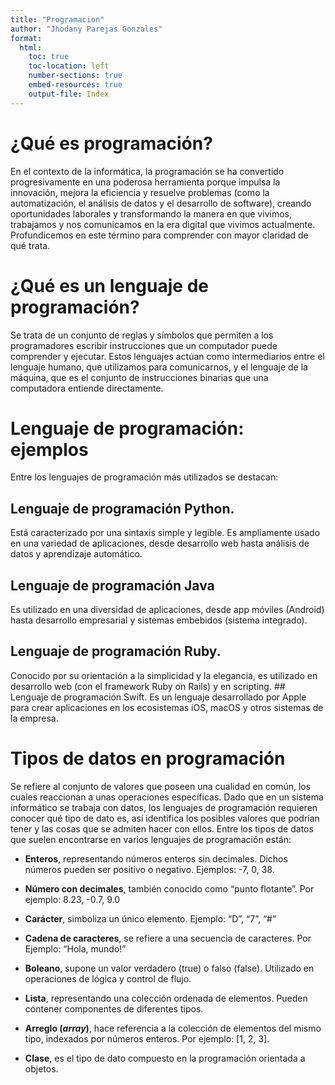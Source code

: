 ```yaml
---
title: "Programacion"
author: "Jhodany Parejas Gonzales"
format:
  html:
    toc: true
    toc-location: left
    number-sections: true
    embed-resources: true
    output-file: Index
---
```


# ¿Qué es programación?

En el contexto de la informática, la programación se ha convertido progresivamente en una poderosa herramienta porque impulsa la innovación, mejora la eficiencia y resuelve problemas (como la automatización, el análisis de datos y el desarrollo de software), creando oportunidades laborales y transformando la manera en que vivimos, trabajamos y nos comunicamos en la era digital que vivimos actualmente. Profundicemos en este término para comprender con mayor claridad de qué trata.

# ¿Qué es un lenguaje de programación?

Se trata de un conjunto de reglas y símbolos que permiten a los programadores escribir instrucciones que un computador puede comprender y ejecutar. Estos lenguajes actúan como intermediarios entre el lenguaje humano, que utilizamos para comunicarnos, y el lenguaje de la máquina, que es el conjunto de instrucciones binarias que una computadora entiende directamente.

# Lenguaje de programación: ejemplos

Entre los lenguajes de programación más utilizados se destacan:

## Lenguaje de programación Python.

Está caracterizado por una sintaxis simple y legible. Es ampliamente usado en una variedad de aplicaciones, desde desarrollo web hasta análisis de datos y aprendizaje automático.

## Lenguaje de programación Java

Es utilizado en una diversidad de aplicaciones, desde app móviles (Android) hasta desarrollo empresarial y sistemas embebidos (sistema integrado).

## Lenguaje de programación Ruby.

Conocido por su orientación a la simplicidad y la elegancia, es utilizado en desarrollo web (con el framework Ruby on Rails) y en scripting. \## Lenguaje de programación Swift. Es un lenguaje desarrollado por Apple para crear aplicaciones en los ecosistemas iOS, macOS y otros sistemas de la empresa.

# Tipos de datos en programación

Se refiere al conjunto de valores que poseen una cualidad en común, los cuales reaccionan a unas operaciones específicas. Dado que en un sistema informático se trabaja con datos, los lenguajes de programación requieren conocer qué tipo de dato es, así identifica los posibles valores que podrían tener y las cosas que se admiten hacer con ellos. Entre los tipos de datos que suelen encontrarse en varios lenguajes de programación están:

-   **Enteros**, representando números enteros sin decimales. Dichos números pueden ser positivo o negativo. Ejemplos: -7, 0, 38.

- **Número con decimales**, también conocido como "punto flotante". Por ejemplo: 8.23, -0.7, 9.0

- **Carácter**, simboliza un único elemento. Ejemplo: "D", "7", "\#"

- **Cadena de caracteres**, se refiere a una secuencia de caracteres. Por Ejemplo: "Hola, mundo!"

- **Boleano**, supone un valor verdadero (true) o falso (false). Utilizado en operaciones de lógica y control de flujo.

- **Lista**, representando una colección ordenada de elementos. Pueden contener componentes de diferentes tipos.

- **Arreglo (*array*)**, hace referencia a la colección de elementos del mismo tipo, indexados por números enteros. Por ejemplo: \[1, 2, 3\].

- **Clase**, es el tipo de dato compuesto en la programación orientada a objetos.
